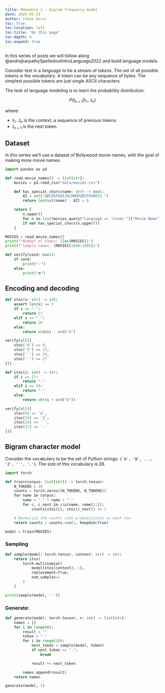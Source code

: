 ```yaml
---
title: Makemore 1 - bigram frequency model
date: 2025-05-24
author: Vikas Gorur
toc: true
toc-location: left
toc-title: "On this page"
toc-depth: 6
toc-expand: true
---
```


In this series of posts we will follow along @andrejkarpathySpelledoutIntroLanguage2022 and build language models.

Consider text in a _language_ to be a stream of _tokens_. The set of all possible tokens
is the _vocabulary_. A token can be any sequence of bytes. The simplest possible tokens
are just single ASCII characters.

The task of language modeling is to learn the probability distribution:

$$
P(t_{n+1} | t_1 ... t_n)
$$

where:

- $t_1 ... t_n$ is the _context_, a sequence of previous tokens. \
- $t_{n+1}$ is the next token.

## Dataset

In this series we'll use a dataset of Bollywood movie names, with the goal of making more movie names.

```python
import pandas as pd

def read_movie_names() -> list[str]:
    movies = pd.read_csv("data/movies.csv")

    def has_special_chars(name: str) -> bool:
        AZ = set("ABCDEFGHIJKLMNOPQRSTUVWXYZ ")
        return len(set(name) - AZ) > 0

    return [
        n.upper()
        for n in list(movies.query("Language == 'hindi'")["Movie Name"])
        if not has_special_chars(n.upper())
    ]

MOVIES = read_movie_names()
print(f"Number of names: {len(MOVIES)}")
print(f"Sample names: {MOVIES[1000:1005]}")
```

```python
def verify(cond: bool):
    if cond:
        print("✅")
    else:
        print("❌")
```

## Encoding and decoding

```python
def stoi(s: str) -> int:
    assert len(s) == 1
    if s == ".":
        return 27
    elif s == " ":
        return 26
    else:
        return ord(s) - ord("A")

verify(all([
    stoi('A') == 0,
    stoi('Z') == 25,
    stoi(' ') == 26,
    stoi('.') == 27
]))
```

```python
def itos(i: int) -> str:
    if i == 27:
        return "."
    elif i == 26:
        return " "
    else:
        return chr(i + ord("A"))

verify(all([
    itos(0) == 'A',
    itos(25) == 'Z',
    itos(26) == ' ',
    itos(27) == '.'
]))
```

## Bigram character model

Consider the vocabulary to be the set of Python strings: `{'A', 'B', ..., 'Z', ' ', '.'}`.
The size of this vocabulary is 28.

```python
import torch

def train(corpus: list[str]) -> torch.tensor:
    N_TOKENS = 28
    counts = torch.zeros((N_TOKENS, N_TOKENS))
    for name in corpus:
        name = "." + name + "."
        for c, c_next in zip(name, name[1:]):
            counts[stoi(c), stoi(c_next)] += 1

    # Normalize the counts into probabilities on each row
    return counts / counts.sum(1, keepdim=True)

model = train(MOVIES)
```

### Sampling

```python
def sample(model: torch.tensor, context: str) -> str:
    return itos(
        torch.multinomial(
            model[stoi(context), :],
            replacement=True,
            num_samples=1
        )
    )

print(sample(model, '.'))
```

### Generate:

```python
def generate(model: torch.tensor, n: int) -> list[str]:
    names = []
    for i in range(n):
        result = ""
        token = "."
        for i in range(10):
            next_token = sample(model, token)
            if next_token == ".":
                break

            result += next_token

        names.append(result)
    return names

generate(model, 5)
```
